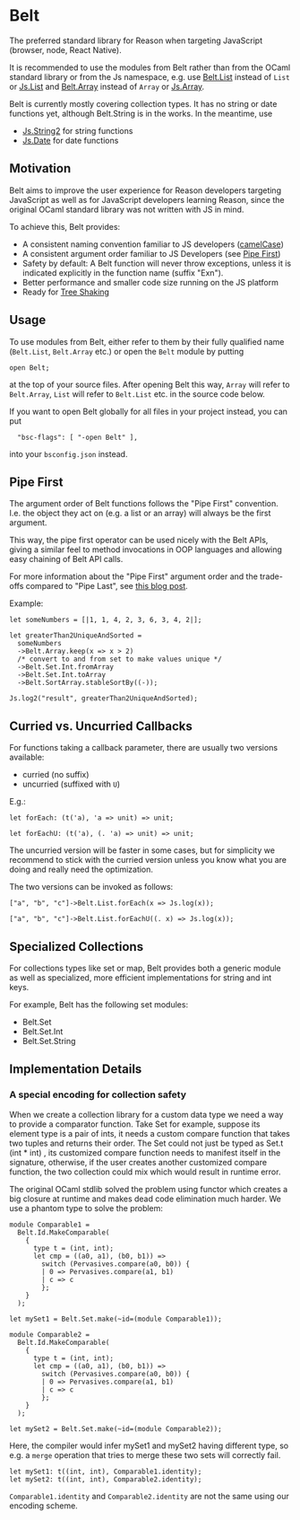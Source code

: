 
# Belt

The preferred standard library for Reason when targeting JavaScript
(browser, node, React Native).

It is recommended to use the modules from Belt rather than from the
OCaml standard library or from the Js namespace, e.g. use
[Belt.List](belt_docs/list) instead of `List` or [Js.List](/js_docs/list)
and [Belt.Array](/belt_docs/array) instead of `Array` or [Js.Array](/js_docs/array).

Belt is currently mostly covering collection types. It has no string or
date functions yet, although Belt.String is in the works. In the meantime,
use

- [Js.String2](/js_docs/string-2) for string functions
- [Js.Date](js_docs/date) for date functions

## Motivation

Belt aims to improve the user experience for Reason developers targeting
JavaScript as well as for JavaScript developers learning Reason,
since the original OCaml standard library was not written with JS in mind.

To achieve this, Belt provides:

- A consistent naming convention familiar to JS developers ([camelCase](https://en.wikipedia.org/wiki/Camel_case))
- A consistent argument order familiar to JS Developers (see [Pipe First](#Pipe%20First))  
- Safety by default: A Belt function will never throw exceptions, unless it is
  indicated explicitly in the function name (suffix "Exn").
- Better performance and smaller code size running on the JS platform
- Ready for [Tree Shaking](https://webpack.js.org/guides/tree-shaking/)

## Usage

To use modules from Belt, either refer to them by their fully qualified name
(`Belt.List`, `Belt.Array` etc.) or open the `Belt` module by putting

```
open Belt;
```

at the top of your source files. After opening Belt this way,
`Array` will refer to `Belt.Array`, `List` will refer to `Belt.List` etc.
in the source code below.

If you want to open Belt globally for all files in your project instead,
you can put

```
  "bsc-flags": [ "-open Belt" ],
```

into your `bsconfig.json` instead.

## Pipe First

The argument order of Belt functions follows the "Pipe First" convention.
I.e. the object they act on (e.g. a list or an array) will always be
the first argument.

This way, the pipe first operator can be used nicely with the Belt APIs,
giving a similar feel to method invocations in OOP languages and allowing
easy chaining of Belt API calls.

For more information about the "Pipe First" argument order and the
trade-offs compared to "Pipe Last", see
[this blog post](https://www.javierchavarri.com/data-first-and-data-last-a-comparison/).

Example:

```
let someNumbers = [|1, 1, 4, 2, 3, 6, 3, 4, 2|];

let greaterThan2UniqueAndSorted =
  someNumbers
  ->Belt.Array.keep(x => x > 2)
  /* convert to and from set to make values unique */
  ->Belt.Set.Int.fromArray
  ->Belt.Set.Int.toArray
  ->Belt.SortArray.stableSortBy((-));

Js.log2("result", greaterThan2UniqueAndSorted);
```

## Curried vs. Uncurried Callbacks

For functions taking a callback parameter, there are usually two versions
available:

- curried (no suffix)
- uncurried (suffixed with `U`)

E.g.:

```
let forEach: (t('a), 'a => unit) => unit;

let forEachU: (t('a), (. 'a) => unit) => unit;
```

The uncurried version will be faster in some cases, but for simplicity we
recommend to stick with the curried version unless you know
what you are doing and really need the optimization.

The two versions can be invoked as follows:

```
["a", "b", "c"]->Belt.List.forEach(x => Js.log(x));

["a", "b", "c"]->Belt.List.forEachU((. x) => Js.log(x));
```

## Specialized Collections

For collections types like set or map, Belt provides both a generic module
as well as specialized, more efficient implementations for string and int keys.

For example, Belt has the following set modules:

- Belt.Set
- Belt.Set.Int
- Belt.Set.String

## Implementation Details

### A special encoding for collection safety

When we create a collection library for a custom data type we need a way to
provide a comparator function. Take Set for example, suppose its element type
is a pair of ints, it needs a custom compare function that takes two tuples and
returns their order. The Set could not just be typed as Set.t (int * int) , its
customized compare function needs to manifest itself in the signature,
otherwise, if the user creates another customized compare function, the two
collection could mix which would result in runtime error.

The original OCaml stdlib solved the problem using functor which creates a big
closure at runtime and makes dead code elimination much harder. We use a
phantom type to solve the problem:

```
module Comparable1 =
  Belt.Id.MakeComparable(
    {
      type t = (int, int);
      let cmp = ((a0, a1), (b0, b1)) =>
        switch (Pervasives.compare(a0, b0)) {
        | 0 => Pervasives.compare(a1, b1)
        | c => c
        };
    }
  );

let mySet1 = Belt.Set.make(~id=(module Comparable1));

module Comparable2 =
  Belt.Id.MakeComparable(
    {
      type t = (int, int);
      let cmp = ((a0, a1), (b0, b1)) =>
        switch (Pervasives.compare(a0, b0)) {
        | 0 => Pervasives.compare(a1, b1)
        | c => c
        };
    }
  );

let mySet2 = Belt.Set.make(~id=(module Comparable2));
```

Here, the compiler would infer mySet1 and mySet2 having different type, so e.g.
a `merge` operation that tries to merge these two sets will correctly fail.

```
let mySet1: t((int, int), Comparable1.identity);
let mySet2: t((int, int), Comparable2.identity);
```

`Comparable1.identity` and `Comparable2.identity` are not the same using our
encoding scheme.

